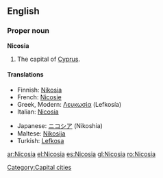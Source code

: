 {{wikipedia}}
==English==

===Proper noun===
'''Nicosia'''

# The capital of [[Cyprus]].

====Translations====
{{top}}
*Finnish: [[Nikosia]]
*French: [[Nicosie]]
*Greek, Modern: [[Λευκωσία]] (Lefkosía) {{f}}
*Italian: [[Nicosia#Italian|Nicosia]] {{f}}
{{mid}}
*Japanese: [[ニコシア]] (Nikoshia)
*Maltese: [[Nikosija]]
*Turkish: [[Lefkoşa]]
{{bottom}}

[[Category:Capital cities]]

[[ar:Nicosia]]
[[el:Nicosia]]
[[es:Nicosia]]
[[gl:Nicosia]]
[[ro:Nicosia]]